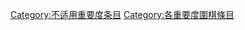 {{emptycat}}

{{Articles by Importance|topic=圍棋|project=圍棋|format=toccolours}}
{{CategoryTOC}}

[[Category:不适用重要度条目|Category:不适用重要度条目]] 
[[Category:各重要度圍棋條目|Category:各重要度圍棋條目]]